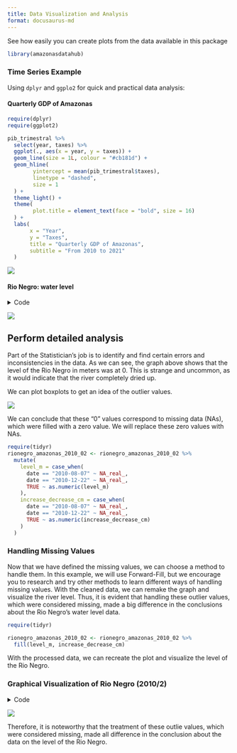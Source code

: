 ```yaml
---
title: Data Visualization and Analysis
format: docusaurus-md
---
```





See how easily you can create plots from the data available in this
package

```r
library(amazonasdatahub)
```

### Time Series Example

Using `dplyr` and `ggplo2` for quick and practical data analysis:

#### Quarterly GDP of Amazonas

```r
require(dplyr)
require(ggplot2)

pib_trimestral %>%
  select(year, taxes) %>%
  ggplot(., aes(x = year, y = taxes)) +
  geom_line(size = 1L, colour = "#cb181d") +
  geom_hline(
        yintercept = mean(pib_trimestral$taxes),
        linetype = "dashed",
        size = 1
  ) +
  theme_light() +
  theme(
        plot.title = element_text(face = "bold", size = 16)
  ) +
  labs(
       x = "Year",
       y = "Taxes",
       title = "Quarterly GDP of Amazonas",
       subtitle = "From 2010 to 2021"
  )
```

![](visualizando-dados.markdown_strict_files/figure-markdown_strict/unnamed-chunk-2-1.png)

#### Rio Negro: water level

<details class="code-fold">
<summary>Code</summary>

```r
require(dplyr)
require(ggplot2)

# Filtering dates for the second half of 2010
rionegro_amazonas_2010_02 <- rionegro_amazonas %>%
  filter(date >= "2010-06-01" & date <= "2010-12-31")

# Graphical Visualization
rionegro_amazonas_2010_02 %>%
  ggplot(., aes(x = date, y = level_m)) +
  geom_line(size = 1L, colour = "#006994") +
  geom_hline(
        aes(
            yintercept = mean(rionegro_amazonas_2010_02$level_m),
            color = "Mean"
        ),
        linetype = "dashed",
        size = 1
  ) +
  geom_hline(
        aes(
            yintercept = min(rionegro_amazonas_2010_02$level_m),
            color = "Min"
        ),
        linetype = "dotted",
        size = 1
  ) +
  geom_hline(
        aes(
            yintercept = max(rionegro_amazonas_2010_02$level_m),
            color = "Max"
        ),
        linetype = "dotted",
        size = 1
  ) +
  scale_color_manual(
        name = "Statistics",
        values = c(
                   "Mean" = "orange",
                   "Min" = "red",
                   "Max" = "green"
                  )) +
  scale_x_date(
        date_breaks = "1 month"
  ) +
  theme_light() +
  theme(
        plot.title = element_text(face = "bold", size = 16)
  ) +
  labs(
       x = "Ano",
       y = "Water level (m)",
       title = "Rio Negro: water level (second half of 2010)"
  )
```

</details>

![](visualizando-dados.markdown_strict_files/figure-markdown_strict/unnamed-chunk-3-1.png)

## Perform detailed analysis

Part of the Statistician’s job is to identify and find certain errors
and inconsistencies in the data. As we can see, the graph above shows
that the level of the Rio Negro in meters was at 0. This is strange and
uncommon, as it would indicate that the river completely dried up.

We can plot boxplots to get an idea of the outlier values.

![](visualizando-dados.markdown_strict_files/figure-markdown_strict/unnamed-chunk-4-1.png)

We can conclude that these “0” values correspond to missing data (NAs),
which were filled with a zero value. We will replace these zero values
with NAs.

```r
require(tidyr)
rionegro_amazonas_2010_02 <- rionegro_amazonas_2010_02 %>%
  mutate(
    level_m = case_when(
      date == "2010-08-07" ~ NA_real_,
      date == "2010-12-22" ~ NA_real_,
      TRUE ~ as.numeric(level_m)
    ),
    increase_decrease_cm = case_when(
      date == "2010-08-07" ~ NA_real_,
      date == "2010-12-22" ~ NA_real_,
      TRUE ~ as.numeric(increase_decrease_cm)
    )
  )
```

### Handling Missing Values

Now that we have defined the missing values, we can choose a method to
handle them. In this example, we will use Forward-Fill, but we encourage
you to research and try other methods to learn different ways of
handling missing values. With the cleaned data, we can remake the graph
and visualize the river level. Thus, it is evident that handling these
outlier values, which were considered missing, made a big difference in
the conclusions about the Rio Negro’s water level data.

```r
require(tidyr)

rionegro_amazonas_2010_02 <- rionegro_amazonas_2010_02 %>%
  fill(level_m, increase_decrease_cm)
```

With the processed data, we can recreate the plot and visualize the
level of the Rio Negro.

### Graphical Visualization of Rio Negro (2010/2)

<details class="code-fold">
<summary>Code</summary>

```r
require(dplyr)
require(ggplot2)

# Visualização Gráfica
rionegro_amazonas_2010_02 %>%
  ggplot(., aes(x = date, y = level_m)) +
  geom_line(size = 1L, colour = "#006994") +
  geom_hline(
        aes(
            yintercept = mean(rionegro_amazonas_2010_02$level_m),
            color = "Mean"
        ),
        linetype = "dashed",
        size = 1
  ) +
  geom_hline(
        aes(
            yintercept = min(rionegro_amazonas_2010_02$level_m),
            color = "Min"
        ),
        linetype = "dotted",
        size = 1
  ) +
  geom_hline(
        aes(
            yintercept = max(rionegro_amazonas_2010_02$level_m),
            color = "Max"
        ),
        linetype = "dotted",
        size = 1
  ) +
  scale_color_manual(
        name = "Statistics",
        values = c(
                   "Mean" = "orange",
                   "Min" = "red",
                   "Max" = "green"
                  )) +
  scale_x_date(
        date_breaks = "1 month"
  ) +
  theme_light() +
  theme(
        plot.title = element_text(face = "bold", size = 16)
  ) +
  labs(
       x = "Year",
       y = "Water level (m)",
       title = "Level of the Rio Negro (processed) in the second half of 2010."
  )
```

</details>

![](visualizando-dados.markdown_strict_files/figure-markdown_strict/unnamed-chunk-7-1.png)

Therefore, it is noteworthy that the treatment of these outlie values,
which were considered missing, made all difference in the conclusion
about the data on the level of the Rio Negro.
